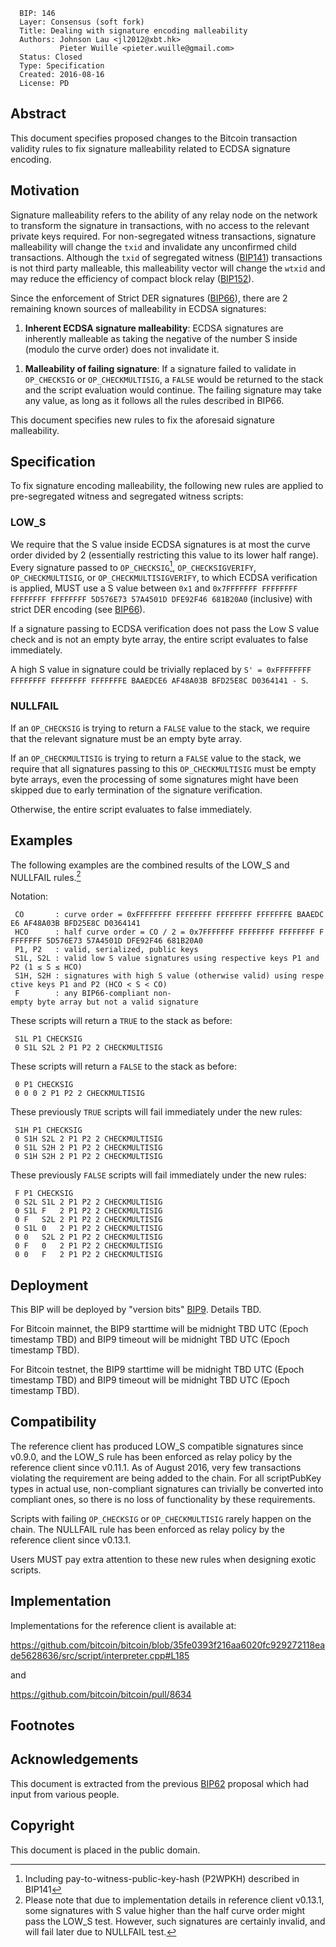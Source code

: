 <pre>
  BIP: 146
  Layer: Consensus (soft fork)
  Title: Dealing with signature encoding malleability
  Authors: Johnson Lau <jl2012@xbt.hk>
           Pieter Wuille <pieter.wuille@gmail.com>
  Status: Closed
  Type: Specification
  Created: 2016-08-16
  License: PD
</pre>

==Abstract==

This document specifies proposed changes to the Bitcoin transaction validity rules to fix signature malleability related to ECDSA signature encoding.


==Motivation==

Signature malleability refers to the ability of any relay node on the network to transform the signature in transactions, with no access to the relevant private keys required. For non-segregated witness transactions, signature malleability will change the <code>txid</code> and invalidate any unconfirmed child transactions. Although the <code>txid</code> of segregated witness ([https://github.com/bitcoin/bips/blob/master/bip-0141.mediawiki BIP141]) transactions is not third party malleable, this malleability vector will change the <code>wtxid</code> and may reduce the efficiency of compact block relay ([https://github.com/bitcoin/bips/blob/master/bip-0152.mediawiki BIP152]).

Since the enforcement of Strict DER signatures ([https://github.com/bitcoin/bips/blob/master/bip-0066.mediawiki BIP66]), there are 2 remaining known sources of malleability in ECDSA signatures:

# '''Inherent ECDSA signature malleability''': ECDSA signatures are inherently malleable as taking the negative of the number S inside (modulo the curve order) does not invalidate it.

# '''Malleability of failing signature''': If a signature failed to validate in <code>OP_CHECKSIG</code> or <code>OP_CHECKMULTISIG</code>, a <code>FALSE</code> would be returned to the stack and the script evaluation would continue. The failing signature may take any value, as long as it follows all the rules described in BIP66.

This document specifies new rules to fix the aforesaid signature malleability.


==Specification==

To fix signature encoding malleability, the following new rules are applied to pre-segregated witness and segregated witness scripts:


===LOW_S===

We require that the S value inside ECDSA signatures is at most the curve order divided by 2 (essentially restricting this value to its lower half range). Every signature passed to <code>OP_CHECKSIG</code><ref>Including pay-to-witness-public-key-hash (P2WPKH) described in BIP141</ref>, <code>OP_CHECKSIGVERIFY</code>, <code>OP_CHECKMULTISIG</code>, or <code>OP_CHECKMULTISIGVERIFY</code>, to which ECDSA verification is applied, MUST use a S value between <code>0x1</code> and <code>0x7FFFFFFF FFFFFFFF FFFFFFFF FFFFFFFF 5D576E73 57A4501D DFE92F46 681B20A0</code> (inclusive) with strict DER encoding (see [https://github.com/bitcoin/bips/blob/master/bip-0066.mediawiki BIP66]).

If a signature passing to ECDSA verification does not pass the Low S value check and is not an empty byte array, the entire script evaluates to false immediately.

A high S value in signature could be trivially replaced by <code>S' = 0xFFFFFFFF FFFFFFFF FFFFFFFF FFFFFFFE BAAEDCE6 AF48A03B BFD25E8C D0364141 - S</code>.


===NULLFAIL===

If an <code>OP_CHECKSIG</code> is trying to return a <code>FALSE</code> value to the stack, we require that the relevant signature must be an empty byte array.

If an <code>OP_CHECKMULTISIG</code> is trying to return a <code>FALSE</code> value to the stack, we require that all signatures passing to this <code>OP_CHECKMULTISIG</code> must be empty byte arrays, even the processing of some signatures might have been skipped due to early termination of the signature verification.

Otherwise, the entire script evaluates to false immediately.


==Examples==

The following examples are the combined results of the LOW_S and NULLFAIL rules.<ref>Please note that due to implementation details in reference client v0.13.1, some signatures with S value higher than the half curve order might pass the LOW_S test. However, such signatures are certainly invalid, and will fail later due to NULLFAIL test.</ref>

Notation:

  CO       : curve order = 0xFFFFFFFF FFFFFFFF FFFFFFFF FFFFFFFE BAAEDCE6 AF48A03B BFD25E8C D0364141
  HCO      : half curve order = CO / 2 = 0x7FFFFFFF FFFFFFFF FFFFFFFF FFFFFFFF 5D576E73 57A4501D DFE92F46 681B20A0
  P1, P2   : valid, serialized, public keys
  S1L, S2L : valid low S value signatures using respective keys P1 and P2 (1 ≤ S ≤ HCO)
  S1H, S2H : signatures with high S value (otherwise valid) using respective keys P1 and P2 (HCO < S < CO)
  F        : any BIP66-compliant non-empty byte array but not a valid signature

These scripts will return a <code>TRUE</code> to the stack as before:

  S1L P1 CHECKSIG
  0 S1L S2L 2 P1 P2 2 CHECKMULTISIG

These scripts will return a <code>FALSE</code> to the stack as before:

  0 P1 CHECKSIG
  0 0 0 2 P1 P2 2 CHECKMULTISIG

These previously <code>TRUE</code> scripts will fail immediately under the new rules:

  S1H P1 CHECKSIG
  0 S1H S2L 2 P1 P2 2 CHECKMULTISIG
  0 S1L S2H 2 P1 P2 2 CHECKMULTISIG
  0 S1H S2H 2 P1 P2 2 CHECKMULTISIG

These previously <code>FALSE</code> scripts will fail immediately under the new rules:

  F P1 CHECKSIG
  0 S2L S1L 2 P1 P2 2 CHECKMULTISIG
  0 S1L F   2 P1 P2 2 CHECKMULTISIG
  0 F   S2L 2 P1 P2 2 CHECKMULTISIG
  0 S1L 0   2 P1 P2 2 CHECKMULTISIG
  0 0   S2L 2 P1 P2 2 CHECKMULTISIG
  0 F   0   2 P1 P2 2 CHECKMULTISIG
  0 0   F   2 P1 P2 2 CHECKMULTISIG


==Deployment==

This BIP will be deployed by "version bits" [https://github.com/bitcoin/bips/blob/master/bip-0009.mediawiki BIP9]. Details TBD.

For Bitcoin mainnet, the BIP9 starttime will be midnight TBD UTC (Epoch timestamp TBD) and BIP9 timeout will be midnight TBD UTC (Epoch timestamp TBD).

For Bitcoin testnet, the BIP9 starttime will be midnight TBD UTC (Epoch timestamp TBD) and BIP9 timeout will be midnight TBD UTC (Epoch timestamp TBD).


==Compatibility==

The reference client has produced LOW_S compatible signatures since v0.9.0, and the LOW_S rule has been enforced as relay policy by the reference client since v0.11.1. As of August 2016, very few transactions violating the requirement are being added to the chain. For all scriptPubKey types in actual use, non-compliant signatures can trivially be converted into compliant ones, so there is no loss of functionality by these requirements.

Scripts with failing <code>OP_CHECKSIG</code> or <code>OP_CHECKMULTISIG</code> rarely happen on the chain. The NULLFAIL rule has been enforced as relay policy by the reference client since v0.13.1.

Users MUST pay extra attention to these new rules when designing exotic scripts.


==Implementation==

Implementations for the reference client is available at:

https://github.com/bitcoin/bitcoin/blob/35fe0393f216aa6020fc929272118eade5628636/src/script/interpreter.cpp#L185

and

https://github.com/bitcoin/bitcoin/pull/8634


==Footnotes==

<references />


==Acknowledgements==

This document is extracted from the previous [https://github.com/bitcoin/bips/blob/master/bip-0062.mediawiki BIP62] proposal which had input from various people.


==Copyright==

This document is placed in the public domain.
